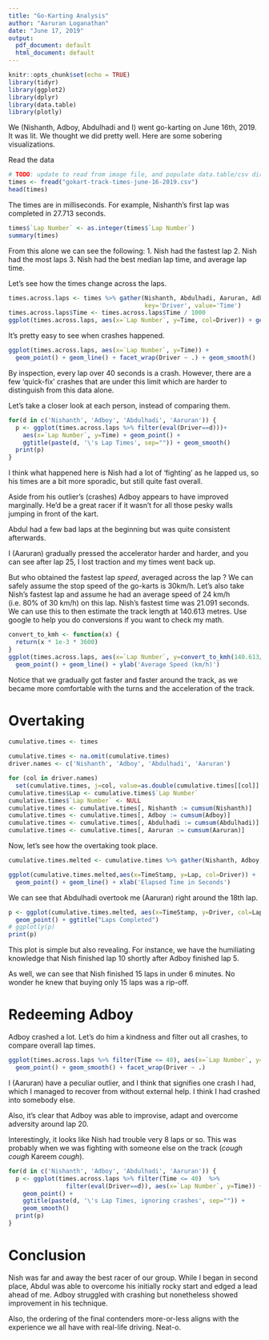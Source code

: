 ```yaml
---
title: "Go-Karting Analysis"
author: "Aaruran Loganathan"
date: "June 17, 2019"
output:
  pdf_document: default
  html_document: default
---
```


```r
knitr::opts_chunk$set(echo = TRUE)
library(tidyr)
library(ggplot2)
library(dplyr)
library(data.table)
library(plotly)
```

We (Nishanth, Adboy, Abdulhadi and I) went go-karting on June 16th, 2019. It was lit. We thought we did pretty well. Here are some sobering visualizations.

Read the data
```r
# TODO: update to read from image file, and populate data.table/csv directly
times <- fread("gokart-track-times-june-16-2019.csv")
head(times)
```
The times are in milliseconds. For example, Nishanth's first lap was completed in 27.713 seconds.

```r
times$`Lap Number` <- as.integer(times$`Lap Number`)
summary(times)
```

From this alone we can see the following:
1. Nish had the fastest lap
2. Nish had the most laps
3. Nish had the best median lap time, and average lap time.

Let's see how the times change across the laps.
```r
times.across.laps <- times %>% gather(Nishanth, Abdulhadi, Aaruran, Adboy,
                                      key='Driver', value='Time')
times.across.laps$Time <- times.across.laps$Time / 1000
ggplot(times.across.laps, aes(x=`Lap Number`, y=Time, col=Driver)) + geom_point() + geom_line()
```

It's pretty easy to see when crashes happened.
```r
ggplot(times.across.laps, aes(x=`Lap Number`, y=Time)) +
  geom_point() + geom_line() + facet_wrap(Driver ~ .) + geom_smooth()
```

By inspection, every lap over 40 seconds is a crash. However, there are a few 'quick-fix' crashes that are under this limit which are harder to distinguish from this data alone.

Let's take a closer look at each person, instead of comparing them.

```r
for(d in c('Nishanth', 'Adboy', 'Abdulhadi', 'Aaruran')) {
  p <- ggplot(times.across.laps %>% filter(eval(Driver==d)))+
    aes(x=`Lap Number`, y=Time) + geom_point() +
    ggtitle(paste(d, '\'s Lap Times', sep="")) + geom_smooth()
  print(p)
}
```

I think what happened here is Nish had a lot of 'fighting' as he lapped us, so his times are a bit more sporadic, but still quite fast overall.

Aside from his outlier's (crashes) Adboy appears to have improved marginally. He'd be a great racer if it wasn't for all those pesky walls jumping in front of the kart.

Abdul had a few bad laps at the beginning but was quite consistent afterwards.

I (Aaruran) gradually pressed the accelerator harder and harder, and you can see after lap 25, I lost traction and my times went back up.

But who obtained the fastest lap *speed*, averaged across the lap ? We can safely assume the stop speed of the go-karts is 30km/h. Let's also take Nish's fastest lap and assume he had an average speed of 24 km/h (i.e. 80% of 30 km/h) on this lap. Nish's fastest time was 21.091 seconds. We can use this to then estimate the track length at 140.613 metres.
Use google to help you do conversions if you want to check my math.

```r
convert_to_kmh <- function(x) {
  return(x * 1e-3 * 3600)
}
ggplot(times.across.laps, aes(x=`Lap Number`, y=convert_to_kmh(140.613/Time), col=Driver)) +
  geom_point() + geom_line() + ylab('Average Speed (km/h)')
```

Notice that we gradually got faster and faster around the track, as we became more comfortable with the turns and the acceleration of the track.

# Overtaking

```r
cumulative.times <- times

cumulative.times <- na.omit(cumulative.times)
driver.names <- c('Nishanth', 'Adboy', 'Abdulhadi', 'Aaruran')

for (col in driver.names)
  set(cumulative.times, j=col, value=as.double(cumulative.times[[col]] / 1000))
cumulative.times$Lap <- cumulative.times$`Lap Number`
cumulative.times$`Lap Number` <- NULL
cumulative.times <- cumulative.times[, Nishanth := cumsum(Nishanth)]
cumulative.times <- cumulative.times[, Adboy := cumsum(Adboy)]
cumulative.times <- cumulative.times[, Abdulhadi := cumsum(Abdulhadi)]
cumulative.times <- cumulative.times[, Aaruran := cumsum(Aaruran)]
```

Now, let's see how the overtaking took place.
```r
cumulative.times.melted <- cumulative.times %>% gather(Nishanth, Adboy, Abdulhadi, Aaruran, key=Driver, value=TimeStamp)

ggplot(cumulative.times.melted,aes(x=TimeStamp, y=Lap, col=Driver)) +
  geom_point() + geom_line() + xlab('Elapsed Time in Seconds')
```

We can see that Abdulhadi overtook me (Aaruran) right around the 18th lap.
```r
p <- ggplot(cumulative.times.melted, aes(x=TimeStamp, y=Driver, col=Lap)) + 
  geom_point() + ggtitle("Laps Completed")
# ggplotly(p)
print(p)
```
This plot is simple but also revealing. For instance, we have the humiliating knowledge that Nish finished lap 10 shortly after Adboy finished lap 5.

As well, we can see that Nish finished 15 laps in under 6 minutes. No wonder he knew that buying only 15 laps was a rip-off.

# Redeeming Adboy

Adboy crashed a lot. Let's do him a kindness and filter out all crashes, to compare overall lap times. 

```r
ggplot(times.across.laps %>% filter(Time <= 40), aes(x=`Lap Number`, y=Time)) + 
  geom_point() + geom_smooth() + facet_wrap(Driver ~ .)
```

I (Aaruran) have a peculiar outlier, and I think that signifies one crash I had, which I managed to recover from without external help. I think I had crashed into somebody else.
 
Also, it's clear that Adboy was able to improvise, adapt and overcome adversity around lap 20. 

Interestingly, it looks like Nish had trouble very 8 laps or so. This was probably when we was fighting with someone else on the track (*cough cough* Kareem *cough*).


```r
for(d in c('Nishanth', 'Adboy', 'Abdulhadi', 'Aaruran')) {
  p <- ggplot(times.across.laps %>% filter(Time <= 40)  %>% 
                filter(eval(Driver==d)), aes(x=`Lap Number`, y=Time)) +
    geom_point() + 
    ggtitle(paste(d, '\'s Lap Times, ignoring crashes', sep="")) + 
    geom_smooth()
  print(p)
}
```

# Conclusion

Nish was far and away the best racer of our group. While I began in second place, Abdul was able to overcome his initially rocky start and edged a lead ahead of me. Adboy struggled with crashing but nonetheless showed improvement in his technique. 

Also, the ordering of the final contenders more-or-less aligns with the experience we all have with real-life driving. Neat-o.
